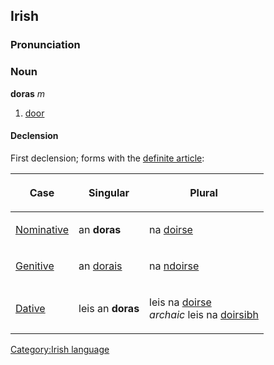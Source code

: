 ==Irish==
===Pronunciation===
{{IPA|[ˈdorəs]}}
===Noun===
'''doras''' ''m''
#[[door]]
====Declension====
First declension; forms with the [[definite article]]:
{|{{prettytable100}}
!Case
!Singular
!Plural
|-
| [[Nominative]]
| an '''doras'''
| na [[doirse]]
|-
| [[Genitive]]
| an [[dorais]]
| na [[doirse|ndoirse]]
|-
| [[Dative]]
| leis an '''doras'''
| leis na [[doirse]]<br>''archaic'' leis na [[doirsibh]]
|}

[[Category:Irish language]]